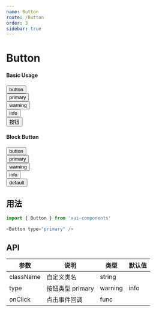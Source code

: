 ```yaml
---
name: Button
route: /Button
order: 3
sidebar: true
---
```



# Button

#### Basic Usage
<Playground>
    <Button>button</Button><br />
    <Button type="primary">primary</Button><br />
    <Button type="warning">warning</Button><br />
    <Button type="info">info</Button><br />
    <Button type="common">按钮</Button><br />
</Playground>

#### Block Button
<Playground>
    <div style={{width: '360px'}}>
        <Button block>button</Button><br />
        <Button type="primary" block>primary</Button><br />
        <Button type="warning" block>warning</Button><br />
        <Button type="info" block>info</Button><br />
        <Button type="common" block>default</Button><br />
    </div>
</Playground>

## 用法

``` js
import { Button } from 'xui-components'

<Button type="primary" />
```

## API
|  参数  |  说明  |  类型  |  默认值  |
|  ---   |  ---  |  ---  |  ---  |
|  className  |  自定义类名  |  string  |  |
|  type  |  按钮类型 primary | warning | info | default | pure  |  string  |  default  |
|  onClick  |  点击事件回调  |  func  |  |
